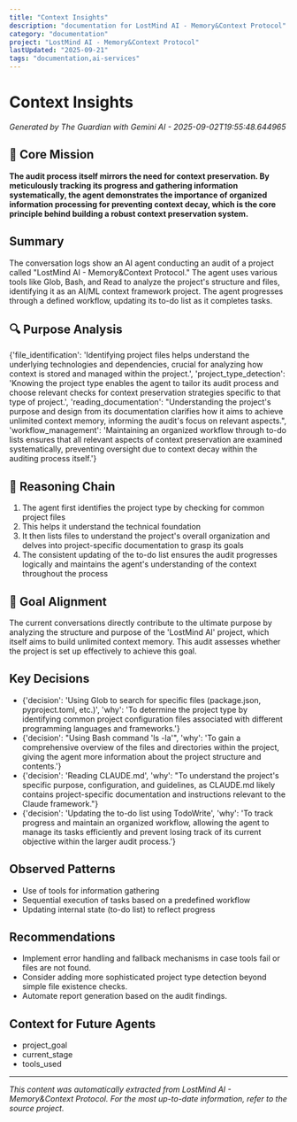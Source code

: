 ```yaml
---
title: "Context Insights"
description: "documentation for LostMind AI - Memory&Context Protocol"
category: "documentation"
project: "LostMind AI - Memory&Context Protocol"
lastUpdated: "2025-09-21"
tags: "documentation,ai-services"
---
```


# Context Insights

*Generated by The Guardian with Gemini AI - 2025-09-02T19:55:48.644965*

## 🎯 Core Mission

**The audit process itself mirrors the need for context preservation. By meticulously tracking its progress and gathering information systematically, the agent demonstrates the importance of organized information processing for preventing context decay, which is the core principle behind building a robust context preservation system.**

## Summary

The conversation logs show an AI agent conducting an audit of a project called "LostMind AI - Memory&Context Protocol." The agent uses various tools like Glob, Bash, and Read to analyze the project's structure and files, identifying it as an AI/ML context framework project.  The agent progresses through a defined workflow, updating its to-do list as it completes tasks.

## 🔍 Purpose Analysis

{'file_identification': 'Identifying project files helps understand the underlying technologies and dependencies, crucial for analyzing how context is stored and managed within the project.', 'project_type_detection': 'Knowing the project type enables the agent to tailor its audit process and choose relevant checks for context preservation strategies specific to that type of project.', 'reading_documentation': "Understanding the project's purpose and design from its documentation clarifies how it aims to achieve unlimited context memory, informing the audit's focus on relevant aspects.", 'workflow_management': 'Maintaining an organized workflow through to-do lists ensures that all relevant aspects of context preservation are examined systematically, preventing oversight due to context decay within the auditing process itself.'}

## 🔗 Reasoning Chain

1. The agent first identifies the project type by checking for common project files
2. This helps it understand the technical foundation
3. It then lists files to understand the project's overall organization and delves into project-specific documentation to grasp its goals
4. The consistent updating of the to-do list ensures the audit progresses logically and maintains the agent's understanding of the context throughout the process

## 🎯 Goal Alignment

The current conversations directly contribute to the ultimate purpose by analyzing the structure and purpose of the 'LostMind AI' project, which itself aims to build unlimited context memory. This audit assesses whether the project is set up effectively to achieve this goal.

## Key Decisions

- {'decision': 'Using Glob to search for specific files (package.json, pyproject.toml, etc.)', 'why': 'To determine the project type by identifying common project configuration files associated with different programming languages and frameworks.'}
- {'decision': "Using Bash command 'ls -la'", 'why': 'To gain a comprehensive overview of the files and directories within the project, giving the agent more information about the project structure and contents.'}
- {'decision': 'Reading CLAUDE.md', 'why': "To understand the project's specific purpose, configuration, and guidelines, as CLAUDE.md likely contains project-specific documentation and instructions relevant to the Claude framework."}
- {'decision': 'Updating the to-do list using TodoWrite', 'why': 'To track progress and maintain an organized workflow, allowing the agent to manage its tasks efficiently and prevent losing track of its current objective within the larger audit process.'}

## Observed Patterns

- Use of tools for information gathering
- Sequential execution of tasks based on a predefined workflow
- Updating internal state (to-do list) to reflect progress

## Recommendations

- Implement error handling and fallback mechanisms in case tools fail or files are not found.
- Consider adding more sophisticated project type detection beyond simple file existence checks.
- Automate report generation based on the audit findings.

## Context for Future Agents

- project_goal
- current_stage
- tools_used



---
*This content was automatically extracted from LostMind AI - Memory&Context Protocol. For the most up-to-date information, refer to the source project.*
